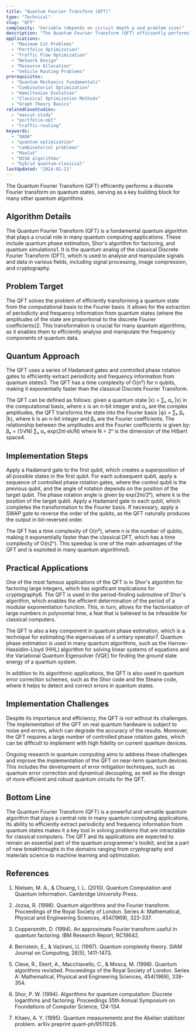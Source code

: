 ```yaml
---
title: "Quantum Fourier Transform (QFT)"
type: "Technical"
slug: "QFT"
complexity: "Variable (depends on circuit depth p and problem size)"
description: "The Quantum Fourier Transform (QFT) efficiently performs a discrete Fourier transform on quantum states, serving as a key building block for many other quantum algorithms."
applications:
  - "Maximum Cut Problems"
  - "Portfolio Optimization"
  - "Traffic Flow Optimization"
  - "Network Design"
  - "Resource Allocation"
  - "Vehicle Routing Problems"
prerequisites:
  - "Quantum Mechanics Fundamentals"
  - "Combinatorial Optimization"
  - "Hamiltonian Evolution"
  - "Classical Optimization Methods"
  - "Graph Theory Basics"
relatedCaseStudies:
  - "maxcut-study"
  - "portfolio-opt"
  - "traffic-routing"
keywords:
  - "QAOA"
  - "quantum optimization"
  - "combinatorial problems"
  - "MaxCut"
  - "NISQ algorithms"
  - "hybrid quantum-classical"
lastUpdated: "2024-02-21"
---
```


The Quantum Fourier Transform (QFT) efficiently performs a discrete Fourier transform on quantum states, serving as a key building block for many other quantum algorithms


## Algorithm Details

The Quantum Fourier Transform (QFT) is a fundamental quantum algorithm that plays a crucial role in many quantum computing applications. These include quantum phase estimation, Shor's algorithm for factoring, and quantum simulations1. It is the quantum analog of the classical Discrete Fourier Transform (DFT), which is used to analyse and manipulate signals and data in various fields, including signal processing, image compression, and cryptography.

## Problem Target

The QFT solves the problem of efficiently transforming a quantum state from the computational basis to the Fourier basis. It allows for the extraction of periodicity and frequency information from quantum states (where the amplitudes of the state are proportional to the discrete Fourier coefficients)2. This transformation is crucial for many quantum algorithms, as it enables them to efficiently analyse and manipulate the frequency components of quantum data.

## Quantum Approach

The QFT uses a series of Hadamard gates and controlled phase rotation gates to efficiently extract periodicity and frequency information from quantum states3. The QFT has a time complexity of O(n²) for n qubits, making it exponentially faster than the classical Discrete Fourier Transform.

The QFT can be defined as follows: given a quantum state |x⟩ = ∑ₓ αₓ |x⟩ in the computational basis, where x is an n-bit integer and αₓ are the complex amplitudes, the QFT transforms the state into the Fourier basis |ψ⟩ = ∑ₖ βₖ |k⟩, where k is an n-bit integer and βₖ are the Fourier coefficients. The relationship between the amplitudes and the Fourier coefficients is given by: βₖ = (1/√N) ∑ₓ αₓ exp(2πi·xk/N) where N = 2ⁿ is the dimension of the Hilbert space4.

## Implementation Steps

<Steps>
  <Step title="Problem encoding">
    Apply a Hadamard gate to the first qubit, which creates a superposition of all possible states in the first qubit.
  </Step>

  <Step title="Controlled rotation">
    For each subsequent qubit, apply a sequence of controlled phase rotation gates, where the control qubit is the previous qubit, and the angle of rotation depends on the position of the target qubit. The phase rotation angle is given by exp(2πi/2ᵏ), where k is the position of the target qubit.
  </Step>

  <Step title="Gate application">
    Apply a Hadamard gate to each qubit, which completes the transformation to the Fourier basis.
  </Step>

  <Step title="Reorder the qubits">
    If necessary, apply a SWAP gate to reverse the order of the qubits, as the QFT naturally produces the output in bit-reversed order.
  </Step>
</Steps>

The QFT has a time complexity of O(n²), where n is the number of qubits, making it exponentially faster than the classical DFT, which has a time complexity of O(n2ⁿ). This speedup is one of the main advantages of the QFT and is exploited in many quantum algorithms5.

## Practical Applications

One of the most famous applications of the QFT is in Shor's algorithm for factoring large integers, which has significant implications for cryptography6. The QFT is used in the period-finding subroutine of Shor's algorithm, which enables the efficient determination of the period of a modular exponentiation function. This, in turn, allows for the factorisation of large numbers in polynomial time, a feat that is believed to be infeasible for classical computers.

The QFT is also a key component in quantum phase estimation, which is a technique for estimating the eigenvalues of a unitary operator7. Quantum phase estimation is used in many quantum algorithms, such as the Harrow-Hassidim-Lloyd (HHL) algorithm for solving linear systems of equations and the Variational Quantum Eigensolver (VQE) for finding the ground state energy of a quantum system.

In addition to its algorithmic applications, the QFT is also used in quantum error correction schemes, such as the Shor code and the Steane code, where it helps to detect and correct errors in quantum states.

## Implementation Challenges

Despite its importance and efficiency, the QFT is not without its challenges. The implementation of the QFT on real quantum hardware is subject to noise and errors, which can degrade the accuracy of the results. Moreover, the QFT requires a large number of controlled phase rotation gates, which can be difficult to implement with high fidelity on current quantum devices.

Ongoing research in quantum computing aims to address these challenges and improve the implementation of the QFT on near-term quantum devices. This includes the development of error mitigation techniques, such as quantum error correction and dynamical decoupling, as well as the design of more efficient and robust quantum circuits for the QFT.

## Bottom Line

The Quantum Fourier Transform (QFT) is a powerful and versatile quantum algorithm that plays a central role in many quantum computing applications. Its ability to efficiently extract periodicity and frequency information from quantum states makes it a key tool in solving problems that are intractable for classical computers. The QFT and its applications are expected to remain an essential part of the quantum programmer's toolkit, and be a part of new breakthroughs in the domains ranging from cryptography and materials science to machine learning and optimization.

## References

1. Nielsen, M. A., & Chuang, I. L. (2010). Quantum Computation and Quantum Information. Cambridge University Press.

2. Jozsa, R. (1998). Quantum algorithms and the Fourier transform. Proceedings of the Royal Society of London. Series A: Mathematical, Physical and Engineering Sciences, 454(1969), 323-337.

3. Coppersmith, D. (1994). An approximate Fourier transform useful in quantum factoring. IBM Research Report, RC19642.

4. Bernstein, E., & Vazirani, U. (1997). Quantum complexity theory. SIAM Journal on Computing, 26(5), 1411-1473.

5. Cleve, R., Ekert, A., Macchiavello, C., & Mosca, M. (1998). Quantum algorithms revisited. Proceedings of the Royal Society of London. Series A: Mathematical, Physical and Engineering Sciences, 454(1969), 339-354.

6. Shor, P. W. (1994). Algorithms for quantum computation: Discrete logarithms and factoring. Proceedings 35th Annual Symposium on Foundations of Computer Science, 124-134.

7. Kitaev, A. Y. (1995). Quantum measurements and the Abelian stabilizer problem. arXiv preprint quant-ph/9511026.